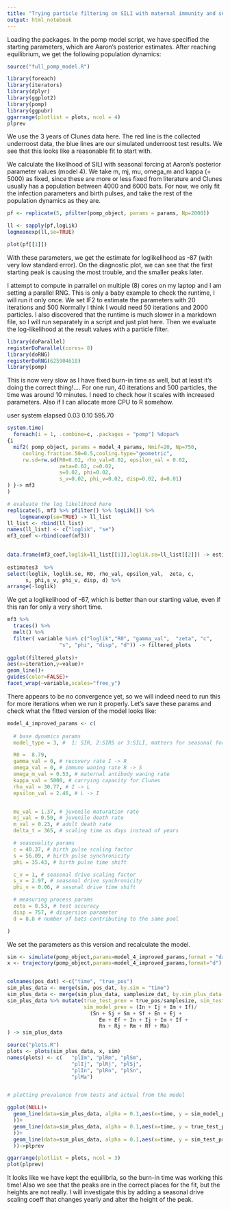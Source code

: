 ```yaml
---
title: "Trying particle filtering on SILI with maternal immunity and seasonality model"
output: html_notebook
---
```

Loading the packages. In the pomp model script, we have specified the starting parameters, which are Aaron's posterior estimates. After reaching equilibrium, we get the following population dynamics:
```r
source("full_pomp_model.R")

library(foreach)
library(iterators)
library(dplyr)
library(ggplot2)
library(pomp)
library(ggpubr)
ggarrange(plotlist = plots, ncol = 4)
plprev
```

We use the 3 years of Clunes data here. The red line is the collected underroost data, the blue lines are our simulated underroost test results. We see that this looks like a reasonable fit to start with.  
  
We calculate the likelihood of SILI with  seasonal forcing at Aaron's posterior parameter values (model 4). We take m, mj, mu, omega_m and kappa (= 5000) as fixed, since these are more or less fixed from literature and Clunes usually has a population between 4000 and 6000 bats. For now, we only fit the infection parameters and birth pulses, and take the rest of the population dynamics as they are. 
```r
pf <- replicate(5, pfilter(pomp_object, params = params, Np=2000))

ll <- sapply(pf,logLik)
logmeanexp(ll,se=TRUE)

plot(pf[[1]])
```
  With these parameters, we get the estimate for loglikelihood as -87 (with very low standard error). On the diagnostic plot, we can see that the first starting peak is causing the most trouble, and the smaller peaks later.   

I attempt to compute in parrallel on multiple (8) cores on my laptop and I am setting a parallel RNG. 
This is only a baby example to check the runtime, I will run it only once.
We set IF2 to estimate the parameters with 20 iterations and 500  Normally I think I would need 50 iterations and 2000 particles. I also discovered that the runtime is much slower in a markdown file, so I will run separately in a script and just plot here.
  Then we evaluate the log-likelihood at the result values with a particle filter.
```r

library(doParallel)
registerDoParallel(cores= 8)
library(doRNG)
registerDoRNG(625904618)
library(pomp)

```

This is now very slow as I have fixed burn-in time as well, but at least it's doing the correct thing!.... For one run, 40 iterations and 500 particles, the time was around 10 minutes. I need to check how it scales with increased parameters. Also if I can allocate more CPU to R somehow.

user  system elapsed 
 0.03    0.10  595.70  
```r

system.time(
  foreach(i = 1, .combine=c, .packages = "pomp") %dopar%
{i
  mif2( pomp_object, params = model_4_params, Nmif=20, Np=750, 
     cooling.fraction.50=0.5,cooling.type="geometric",
     rw.sd=rw.sd(R0=0.02, rho_val=0.02, epsilon_val = 0.02, 
                 zeta=0.02, c=0.02,
                 s=0.02, phi=0.02,
                 s_v=0.02, phi_v=0.02, disp=0.02, d=0.01)
) }-> mf3
)

# evaluate the log likelihood here
replicate(5, mf3 %>% pfilter() %>% logLik()) %>%
    logmeanexp(se=TRUE) -> ll_list
ll_list <- rbind(ll_list)
names(ll_list) <- c("loglik", "se")
mf3_coef <-rbind(coef(mf3))

                  
data.frame(mf3_coef,loglik=ll_list[[1]],loglik.se=ll_list[[2]]) -> estimates3
    
estimates3  %>%
select(loglik, loglik.se, R0, rho_val, epsilon_val,  zeta, c,
      s, phi,s_v, phi_v, disp, d) %>%
arrange(-loglik)
```

  We get a loglikelihood of -67, which is better than our starting value, even if this ran for only a very short time.
``` r
mf3 %>%
  traces() %>%
  melt() %>%
  filter( variable %in% c("loglik","R0", "gamma_val",  "zeta", "c",
                 "s", "phi", "disp", "d")) -> filtered_plots
  
ggplot(filtered_plots)+
aes(x=iteration,y=value)+
geom_line()+
guides(color=FALSE)+
facet_wrap(~variable,scales="free_y")


```

  There appears to be no convergence yet, so we will indeed need to run this for more iterations when we run it properly. Let's save these params and check what the fitted version of the model looks like:
   
```r
model_4_improved_params <- c(
  
  # base dynamics params
  model_type = 3, #  1: SIR, 2:SIRS or 3:SILI, matters for seasonal forcing only

  R0 =  8.79,
  gamma_val = 0, # recovery rate I -> R
  omega_val = 0, # immune waning rate R -> S
  omega_m_val = 0.53, # maternal antibody waning rate
  kappa_val = 5000, # carrying capacity for Clunes
  rho_val = 30.77, # I -> L
  epsilon_val = 2.46, # L -> I


  mu_val = 1.37, # juvenile maturation rate
  mj_val = 0.50, # juvenile death rate
  m_val = 0.23, # adult death rate
  delta_t = 365, # scaling time as days instead of years

  # seasonality params
  c = 40.37, # birth pulse scaling factor
  s = 56.09, # birth pulse synchronicity
  phi = 35.43, # birth pulse time shift

  c_v = 1, # seasonal drive scaling factor
  s_v = 2.97, # seasonal drive synchronicity
  phi_v = 0.06, # sesonal drive time shift

  # measuring process params
  zeta = 0.53, # test accuracy
  disp = 757, # dispersion parameter
  d = 8.8 # number of bats contributing to the same pool

)
```
  We set the parameters as this version and recalculate the model.

  
```r


sim <- simulate(pomp_object,params=model_4_improved_params,format = "data.frame", nsim = 100)
x <- trajectory(pomp_object,params=model_4_improved_params,format="d")


colnames(pos_dat) <-c("time", "true_pos")
sim_plus_data <- merge(sim, pos_dat, by.sim = "time")
sim_plus_data <- merge(sim_plus_data, samplesize_dat, by.sim_plus_data = "time")
sim_plus_data %>% mutate(true_test_prev = true_pos/samplesize, sim_test_prev = pos/samplesize,
                         sim_model_prev = (In + Ij + Im + If)/
                           (Sn + Sj + Sm + Sf + En + Ej + 
                              Em + Ef + In + Ij + Im + If +
                              Rn + Rj + Rm + Rf + Ma)
) -> sim_plus_data

source("plots.R")
plots <- plots(sim_plus_data, x, sim)
names(plots) <- c(   "plIm", "plRm", "plSm", 
                     "plIj", "plRj", "plSj", 
                     "plIn", "plRn", "plSn",
                     "plMa")


# plotting prevalence from tests and actual from the model

ggplot(NULL)+
  geom_line(data=sim_plus_data, alpha = 0.1,aes(x=time, y = sim_model_prev, group= factor(.id), colour = "Simulated model prevalence"
  ))+
  geom_line(data=sim_plus_data, alpha = 0.1,aes(x=time, y = true_test_prev, group= factor(.id), colour = "2019 Clunes underroost prevalence"
  ))+
  geom_line(data=sim_plus_data, alpha = 0.1,aes(x=time, y = sim_test_prev, group= factor(.id), colour = "Simulated underroost prevalence"
  ))->plprev

ggarrange(plotlist = plots, ncol = 3)
plot(plprev)


```
It looks like we have kept the equilibria, so the burn-in time was working this time! Also we see that the peaks are in the correct places for the fit, but the heights are not really. I will investigate this by adding a seasonal drive scaling coeff that changes yearly and alter the height of the peak.